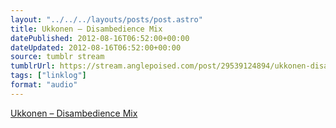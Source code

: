 ```yaml
---
layout: "../../../layouts/posts/post.astro"
title: Ukkonen – Disambedience Mix
datePublished: 2012-08-16T06:52:00+00:00
dateUpdated: 2012-08-16T06:52:00+00:00
source: tumblr stream
tumblrUrl: https://stream.anglepoised.com/post/29539124894/ukkonen-disambedience-mix
tags: ["linklog"]
format: "audio"
---
```


[Ukkonen &#8211; Disambedience Mix][1]

[1]: https://acidted.wordpress.com/2012/08/13/ukkonen-disambedience-mix-for-the-acidted-blog/
